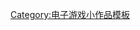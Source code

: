 {{asbox
| image     = Gamepad.svg
| pix       = 32
| subject   = 
| qualifier = 与[[动视]]有关
| category  = 动视小作品
| name      = Template:Activision-stub
}}<noinclude>
[[Category:电子游戏小作品模板]]
</noinclude>